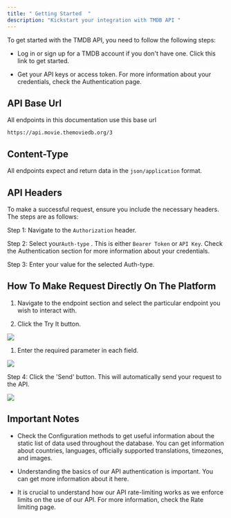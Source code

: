 ```yaml
---
title: " Getting Started  "
description: "Kickstart your integration with TMDB API "
---
```


To get started with the TMDB API, you need to follow the following steps:

* Log in or sign up for a TMDB account if you don't have one. Click this link to get started.

* Get your API keys or access token. For more information about your credentials, check the Authentication  page.

## API Base Url

All endpoints in this documentation use this base url

```http
https://api.movie.themoviedb.org/3
```

## Content-Type

All endpoints expect and return data in the `json/application` format.

## API Headers

To make a successful request, ensure you include the necessary headers. The steps are as follows:

Step 1: Navigate to the `Authorization` header.

Step 2: Select your`Auth-type` . This is either⁣ `Bearer Token` or `API Key`. Check the Authentication section for more information about your credentials.

Step 3: Enter your value for the selected Auth-type.

## How To Make Request Directly On The Platform

1. Navigate to the endpoint section and select the particular endpoint you wish to interact with.

2. Click the Try It button.

![](/chrome_7NDWWWv3V9.png)

1. Enter the required parameter in each field.

![](/chrome_IbC7yrh0xD.png)

Step 4: Click the 'Send' button. This will automatically send your request to the API.

![](/chrome_s699s6HthT.png)

## Important Notes

* Check the Configuration  methods to get useful information about the static list of data used throughout the database. You can get information about countries, languages, officially supported translations, timezones, and images.

* Understanding the basics of our API authentication is important. You can get more information about it here.

* It is crucial to understand how our API rate-limiting works as we enforce limits on the use of our API. For more information, check the Rate limiting page.